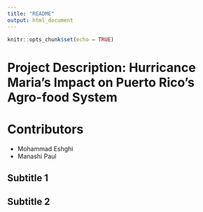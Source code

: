 ```yaml
---
title: "README"
output: html_document
---
```


```r
knitr::opts_chunk$set(echo = TRUE)
```
# Project Description: Hurricance Maria's Impact on Puerto Rico's Agro-food System
# Contributors

- Mohammad Eshghi
- Manashi Paul

## Subtitle 1

## Subtitle 2

